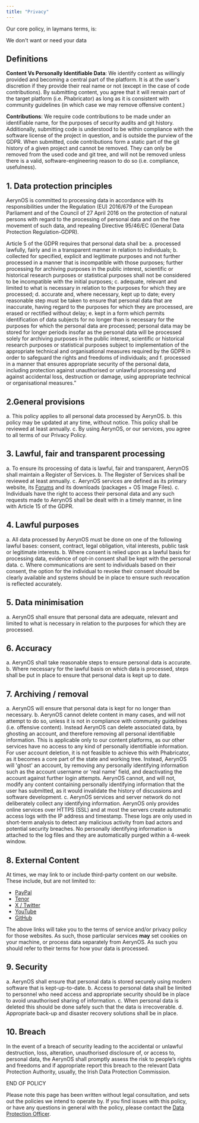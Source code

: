 ```yaml
---
title: "Privacy"
---
```



Our core policy, in laymans terms, is:

<Card>We don't want or need your data</Card>

## Definitions

**Content Vs Personally Identifiable Data**: We identify content as willingly provided and becoming a central part of the platform. It is at the user's discretion if they provide their real name or not (except in the case of code contributions). By submitting content, you agree that it will remain part of the target platform (i.e. Phabricator) as long as it is consistent with community guidelines (in which case we may remove offensive content.)

**Contributions**: We require code contributions to be made under an identifiable name, for the purposes of security audits and git history. Additionally, submitting code is understood to be within compliance with the software license of the project in question, and is outside the purview of the GDPR. When submitted, code contributions form a static part of the git history of a given project and cannot be removed. They can only be removed from the used code and git tree, and will not be removed unless there is a valid, software-engineering reason to do so (i.e. compliance, usefulness).

## 1. Data protection principles
AerynOS  is committed to processing data in accordance with its responsibilities under the Regulation (EU) 2016/679 of the European Parliament and of the Council of 27 April 2016 on the protection of natural persons with regard to the processing of personal data and on the free movement of such data, and repealing Directive 95/46/EC (General Data Protection Regulation-GDPR).

Article 5 of the GDPR requires that personal data shall be:
a. processed lawfully, fairly and in a transparent manner in relation to individuals;
b. collected for specified, explicit and legitimate purposes and not further processed in a manner that is incompatible with those purposes; further processing for archiving purposes in the public interest, scientific or historical research purposes or statistical purposes shall not be considered to be incompatible with the initial purposes;
c. adequate, relevant and limited to what is necessary in relation to the purposes for which they are processed;
d. accurate and, where necessary, kept up to date; every reasonable step must be taken to ensure that personal data that are inaccurate, having regard to the purposes for which they are processed, are erased or rectified without delay;
e. kept in a form which permits identification of data subjects for no longer than is necessary for the purposes for which the personal data are processed; personal data may be stored for longer periods insofar as the personal data will be processed solely for archiving purposes in the public interest, scientific or historical research purposes or statistical purposes subject to implementation of the appropriate technical and organisational measures required by the GDPR in order to safeguard the rights and freedoms of individuals; and
f. processed in a manner that ensures appropriate security of the personal data, including protection against unauthorised or unlawful processing and against accidental loss, destruction or damage, using appropriate technical or organisational measures.”

## 2.General provisions

a. This policy applies to all personal data processed by AerynOS.
b. this policy may be updated at any time, without notice. This policy shall be reviewed at least annually.
c. By using AerynOS, or our services, you agree to all terms of our Privacy Policy.

## 3. Lawful, fair and transparent processing

a. To ensure its processing of data is lawful, fair and transparent, AerynOS shall maintain a Register of Services.
b. The Register of Services shall be reviewed at least annually.
c. AerynOS services are defined as its primary website, its [Forums](https://aerynsos.com)
and its downloads (packages + OS Image Files).
c. Individuals have the right to access their personal data and any such requests made to AerynOS shall be dealt with in a timely manner, in line with Article 15 of the GDPR.

## 4. Lawful purposes

a. All data processed by AerynOS must be done on one of the following lawful bases: consent, contract, legal obligation, vital interests, public task or legitimate interests.
b. Where consent is relied upon as a lawful basis for processing data, evidence of opt-in  consent shall be kept with the personal data.
c. Where communications are sent to individuals based on their consent, the option for the individual to revoke their consent should be clearly available and systems should be in place to ensure such revocation is reflected accurately.

## 5. Data minimisation

a. AerynOS shall ensure that personal data are adequate, relevant and limited to what is necessary in relation to the purposes for which they are processed.

## 6. Accuracy

a. AerynOS shall take reasonable steps to ensure personal data is accurate.
b. Where necessary for the lawful basis on which data is processed, steps shall be put in place to ensure that personal data is kept up to date.

## 7. Archiving / removal

a. AerynOS will ensure that personal data is kept for no longer than necessary.
b. AerynOS cannot delete content in many cases, and will not attempt to do so, unless it is not in compliance with community guidelines (i.e. offensive content). Instead AerynOS can delete associated data, by ghosting an account, and therefore removing all personal identifiable information. This is applicable only to our content platforms, as our other services have no access to any kind of personally identifiable information.
For user account deletion, it is not feasible to achieve this with Phabricator, as it becomes a core part of the state and working tree. Instead, AerynOS will 'ghost' an account, by removing any personally identifying information such as the account username or 'real name' field, and deactivating the account against further login attempts.
AerynOS cannot, and will not, modify any content containing personally identifying information that the user has submitted, as it would invalidate the history of discussions and software development.
c. AerynOS services and server network do not deliberately collect any identifying information. AerynOS only provides online services over HTTPS (SSL) and at most the servers create automatic access logs with the IP address and timestamp. These logs are only used in short-term analysis to detect any malicious activity from bad actors and potential security breaches. No personally identifying information is attached to the log files and they are automatically purged within a 4-week window.

## 8. External Content
At times, we may link to or include third-party content on our website. These include, but are not limited to:

- [PayPal](https://www.paypal.com/uk/webapps/mpp/ua/privacy-full)
- [Tenor](https://tenor.com/legal-terms)
- [X / Twitter](https://x.com/en/privacy)
- [YouTube](https://policies.google.com/privacy?hl=en-US)
- [GitHub](https://docs.github.com/en/site-policy/privacy-policies/github-privacy-statement)

The above links will take you to the terms of service and/or privacy policy for those websites. As such, those particular services **may** set cookies on your machine, or process data separately from AerynOS. As such you should refer to their terms for how your data is processed.

## 9. Security

a. AerynOS shall ensure that personal data is stored securely using modern software that is kept-up-to-date.
b. Access to personal data shall be limited to personnel who need access and appropriate security should be in place to avoid unauthorised sharing of information.
c. When personal data is deleted this should be done safely such that the data is irrecoverable.
d. Appropriate back-up and disaster recovery solutions shall be in place.

## 10. Breach
In the event of a breach of security leading to the accidental or unlawful destruction, loss, alteration, unauthorised disclosure of, or access to, personal data, the AerynOS shall promptly assess the risk to people’s rights and freedoms and if appropriate report this breach to the relevant Data Protection Authority, usually, the Irish Data Protection Commission.

END OF POLICY

Please note this page has been written without legal consultation, and sets out the policies we intend to operate by. If you find issues with this policy, or have any questions in general with the policy, please contact the [Data Protection Officer](mailto:ikey@serpentos.com).
